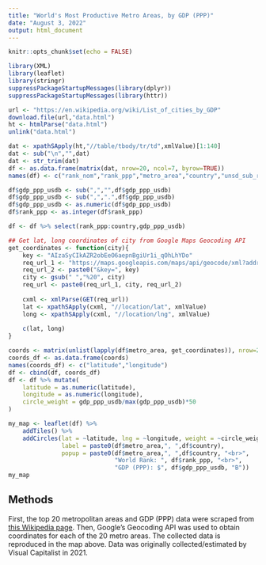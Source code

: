 ```yaml
---
title: "World's Most Productive Metro Areas, by GDP (PPP)"
date: "August 3, 2022"
output: html_document
---
```


```r
knitr::opts_chunk$set(echo = FALSE)
```

```r
library(XML)
library(leaflet)
library(stringr)
suppressPackageStartupMessages(library(dplyr))
suppressPackageStartupMessages(library(httr))
```

```r
url <- "https://en.wikipedia.org/wiki/List_of_cities_by_GDP"
download.file(url,"data.html")
ht <- htmlParse("data.html")
unlink("data.html")
```

```r
dat <- xpathSApply(ht,"//table/tbody/tr/td",xmlValue)[1:140]
dat <- sub("\n","",dat)
dat <- str_trim(dat)
df <- as.data.frame(matrix(dat, nrow=20, ncol=7, byrow=TRUE))
names(df) <- c("rank_nom","rank_ppp","metro_area","country","unsd_sub_region","gdp_usdb","gdp_ppp_usdb")

df$gdp_ppp_usdb <- sub(",","",df$gdp_ppp_usdb)
df$gdp_ppp_usdb <- sub(",",".",df$gdp_ppp_usdb)
df$gdp_ppp_usdb <- as.numeric(df$gdp_ppp_usdb)
df$rank_ppp <- as.integer(df$rank_ppp)

df <- df %>% select(rank_ppp:country,gdp_ppp_usdb)
```

```r
## Get lat, long coordinates of city from Google Maps Geocoding API
get_coordinates <- function(city){
    key <- "AIzaSyCIkAZR2obEeO6aepnBgiUr1i_qOhLhYDo"
    req_url_1 <- "https://maps.googleapis.com/maps/api/geocode/xml?address="
    req_url_2 <- paste0("&key=", key)
    city <- gsub(" ","%20", city)
    req_url <- paste0(req_url_1, city, req_url_2)
    
    cxml <- xmlParse(GET(req_url))
    lat <- xpathSApply(cxml, "//location/lat", xmlValue)
    long <- xpathSApply(cxml, "//location/lng", xmlValue)
    
    c(lat, long)
}

coords <- matrix(unlist(lapply(df$metro_area, get_coordinates)), nrow=20, ncol=2, byrow=TRUE)
coords_df <- as.data.frame(coords)
names(coords_df) <- c("latitude","longitude")
df <- cbind(df, coords_df)
df <- df %>% mutate(
    latitude = as.numeric(latitude),
    longitude = as.numeric(longitude),
    circle_weight = gdp_ppp_usdb/max(gdp_ppp_usdb)*50
)
```

```r
my_map <- leaflet(df) %>% 
    addTiles() %>% 
    addCircles(lat = ~latitude, lng = ~longitude, weight = ~circle_weight,
               label = paste0(df$metro_area,", ",df$country), 
               popup = paste0(df$metro_area,", ",df$country, "<br>",
                              "World Rank: ", df$rank_ppp, "<br>",
                              "GDP (PPP): $", df$gdp_ppp_usdb, "B"))
my_map
```

## Methods
First, the top 20 metropolitan areas and GDP (PPP) data were scraped from [this Wikipedia page](`r url`). Then, Google's Geocoding API was used to obtain coordinates for each of the 20 metro areas. The collected data is reproduced in the map above. Data was originally collected/estimated by Visual Capitalist in 2021.
